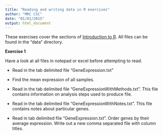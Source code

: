 ```yaml
---
title: "Reading and writing data in R exercises"
author: "MRC CSC"
date: "01/01/2015"
output: html_document
---
```


These exercises cover the  sections of [Introduction to R]("introToR_Day1.html"). All files can be found in the "data" directory.

**Exercise 1**

Have a look at all files in notepad or excel before attempting to read.

- Read in the tab delimited file "GeneExpression.txt"

- Find the mean expression of all samples.

- Read in the tab delimited file "GeneExpressionWithMethods.txt". This file contains information on analysis steps used to produce file.

- Read in the tab delimited file "GeneExpressionWithNotes.txt". This file contains notes about particular genes.

- Read in tab delimited file "GeneExpression.txt". Order genes by their average expression. Write out a new comma separated file with column titles.

